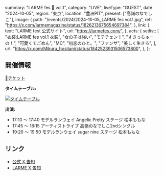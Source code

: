   summary: "LARME fes 🎀 vol.1",
  category: "LIVE",
  liveType: "GUEST",
  date: "2024-10-05",
  region: "東京",
  location: "豊洲PIT",
  present: ["高嶺のなでしこ"],
  image: {
    path: "/events/2024/2024-10-05_LARME fes vol.1.jpg",
    ref: "https://x.com/larmemagazine/status/1826213675654697384",
  },
  link: {
    text: "LARME fest 公式サイト",
    url: "https://larmefes.com/",
  },
  acts: {
    setlist: [
      "衣装:LARME fes vol.1 衣装",
      "女の子は強い",
      "モテチェン！",
      "すきっちゅーの！",
      "可愛くてごめん",
      "MC",
      "初恋のひと。",
      "ファンサ",
      "美しく生きろ",
    ],
    url: "https://x.com/Mikuru_hositani/status/1842523931506573800",
  },
};

## 開催情報

[🎫チケット](https://w.pia.jp/t/larmefes-vol1/)

**タイムテーブル:**

[![タイムテーブル](/events/2024/2024-10-05_LARME%20fes%20vol.1_タイムテーブル.webp)](/events/2024/2024-10-05_LARME%20fes%20vol.1_タイムテーブル.webp)

**出演:**

- 17:10 〜 17:40 モデルランウェイ Angelic Pretty ステージ 松本ももな
- 17:45 〜 18:15 アーティストライブ 高嶺のなでしこ2ndシングル
- 19:20 〜 19:50 モデルランウェイ sugar nine ステージ 松本ももな

## リンク

- [公式 X 告知](https://x.com/takanenofficial/status/1826565067091181773)
- [LARME X 告知](https://x.com/larmemagazine/status/1826213675654697384)
